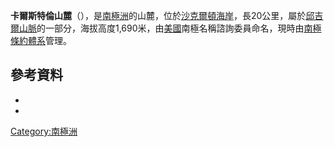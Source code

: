 {{Coord|81|25|S|159|0|E|source:GNIS|display=title}}

'''卡爾斯特倫山麓'''（{{lang-en|Carlstrom Foothills}}），是[[南極洲|南極洲]]的山麓，位於[[沙克爾頓海岸|沙克爾頓海岸]]，長20公里，屬於[[邱吉爾山脈|邱吉爾山脈]]的一部分，海拔高度1,690米，由[[美國|美國]]南極名稱諮詢委員命名，現時由[[南極條約體系|南極條約體系]]管理。

==參考資料==
*{{cite gnis | type = antarid | id = 18254| name = Carlstrom Foothills | accessdate = 2011-10-26}}
*{{usgs-gazetteer|id=18254}}

{{DEFAULTSORT:Carlstrom Foothills}}
[[Category:南極洲|Category:南極洲]]


{{ShackletonCoast-geo-stub}}